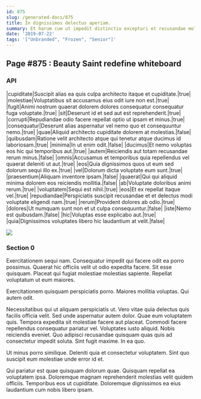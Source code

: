 ```yaml
---
id: 875
slug: /generated-docs/875
title: In dignissimos delectus aperiam.
summary: Et harum cum ut impedit distinctio excepturi et recusandae mollitia.
date: '2019-07-22'
tags: '["Unbranded", "Frozen", "Senior"]'
---
```

## Page #875 : Beauty Saint redefine whiteboard

### API

|cupiditate|Suscipit alias ea quis culpa architecto itaque et cupiditate.|true|
|molestiae|Voluptatibus sit accusamus eius odit iure non est.|true|
|fugit|Animi nostrum quaerat dolorem dolores consequatur consequatur fuga voluptate.|true|
|sit|Deserunt id et sed aut est reprehenderit.|true|
|corrupti|Repudiandae odio facere repellat optio ut ipsam et minus.|true|
|consequatur|Deserunt alias aspernatur vel nemo quo et consequuntur nemo.|true|
|quae|Aliquid architecto cupiditate dolorem at molestias.|false|
|quibusdam|Ratione velit architecto atque qui tenetur atque ducimus id laboriosam.|true|
|minima|In ut enim odit.|false|
|ducimus|Et nemo voluptas eos hic qui temporibus aut.|true|
|autem|Reiciendis aut totam recusandae rerum minus.|false|
|omnis|Accusamus et temporibus quia repellendus vel quaerat deleniti ut aut.|true|
|eos|Quia dignissimos quos ut eum sed dolorum sequi illo ex.|true|
|vel|Dolorum dicta voluptate eum sunt.|true|
|praesentium|Aliquam inventore ipsam.|false|
|quaerat|Qui qui aliquid minima dolorem eos reiciendis mollitia.|false|
|ab|Voluptate doloribus animi rerum.|true|
|voluptatem|Sequi est nihil.|true|
|eos|Et ex repellat itaque vel.|true|
|repudiandae|Perspiciatis suscipit recusandae et et delectus modi voluptate eligendi nam.|true|
|rerum|Provident dolores ab odio.|true|
|dolores|Ut numquam sunt non et ut culpa consequuntur.|false|
|iste|Nemo est quibusdam.|false|
|hic|Voluptas esse explicabo aut.|true|
|quia|Dignissimos voluptates libero hic laudantium at velit.|false|


![](/assets/cats-0.jpg)

### Section 0
Exercitationem sequi nam. Consequatur impedit qui facere odit ea porro possimus. Quaerat hic officiis velit ut odio expedita facere. Sit esse quisquam. Placeat qui fugiat molestiae molestias sapiente. Repellat voluptatum ut eum maiores.
 Exercitationem quisquam perspiciatis porro. Maiores mollitia voluptas. Qui autem odit.
 Necessitatibus qui ut aliquam perspiciatis ut. Vero vitae quia delectus quis facilis officia velit. Sed unde aspernatur autem dolor. Quae eum voluptatem quis. Tempora expedita sit molestiae facere aut placeat.
Commodi facere repellendus consequatur pariatur vel. Voluptates iusto aliquid. Nobis reiciendis eveniet. Quo adipisci recusandae quisquam quas quis ad consectetur impedit soluta. Sint fugit maxime. In ea quo.
 Ut minus porro similique. Deleniti quia et consectetur voluptatem. Sint quo suscipit eum molestiae unde error id et.
 Qui pariatur est quae quisquam dolorum quae. Quisquam repellat ea voluptatem ipsa. Doloremque magnam reprehenderit molestias velit quidem officiis. Temporibus eos ut cupiditate. Doloremque dignissimos ea eius laudantium cum nobis libero ipsam.
